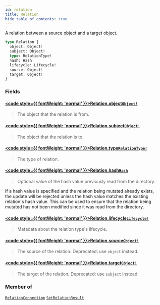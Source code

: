 ```yaml
---
id: relation
title: Relation
hide_table_of_contents: true
---
```








A relation between a source object and a target object.

```graphql
type Relation {
  object: Object!
  subject: Object!
  type: RelationType!
  hash: Hash
  lifecycle: Lifecycle!
  source: Object!
  target: Object!
}
```


### Fields

#### [<code style={{ fontWeight: 'normal' }}>Relation.<b>object</b></code>](#)<Bullet />[`Object!`](/docs/directory-api-reference/schema/objects/objects/object) <Badge class="secondary" text="non-null"/> <Badge class="secondary" text="object"/> <Badge class="secondary" text="objects"/>
> The object that the relation is from.
> 

#### [<code style={{ fontWeight: 'normal' }}>Relation.<b>subject</b></code>](#)<Bullet />[`Object!`](/docs/directory-api-reference/schema/objects/objects/object) <Badge class="secondary" text="non-null"/> <Badge class="secondary" text="object"/> <Badge class="secondary" text="objects"/>
> The object that the relation is to.
> 

#### [<code style={{ fontWeight: 'normal' }}>Relation.<b>type</b></code>](#)<Bullet />[`RelationType!`](/docs/directory-api-reference/schema/relation-types/objects/relation-type) <Badge class="secondary" text="non-null"/> <Badge class="secondary" text="object"/> <Badge class="secondary" text="relation-types"/>
> The type of relation.
> 

#### [<code style={{ fontWeight: 'normal' }}>Relation.<b>hash</b></code>](#)<Bullet />[`Hash`](/docs/directory-api-reference/schema/common/scalars/hash) <Badge class="secondary" text="scalar"/> <Badge class="secondary" text="common"/>
> Optional value of the hash value previously read from the directory.

If a hash value is specified and the relation being mutated already exists, the update will be rejected unless the hash
value matches the existing relation's hash value.
This can be used to ensure that the relation being mutated has not been modified since it was read from the directory.
> 

#### [<code style={{ fontWeight: 'normal' }}>Relation.<b>lifecycle</b></code>](#)<Bullet />[`Lifecycle!`](/docs/directory-api-reference/schema/common/objects/lifecycle) <Badge class="secondary" text="non-null"/> <Badge class="secondary" text="object"/> <Badge class="secondary" text="common"/>
> Metadata about the relation type's lifecycle.
> 

#### [<code style={{ fontWeight: 'normal' }}>Relation.<b>source</b></code>](#)<Bullet />[`Object!`](/docs/directory-api-reference/schema/objects/objects/object) <Badge class="secondary" text="non-null"/> <Badge class="secondary" text="object"/> <Badge class="secondary" text="objects"/>
> The source of the relation. Deprecated: use `object` instead.
> 

#### [<code style={{ fontWeight: 'normal' }}>Relation.<b>target</b></code>](#)<Bullet />[`Object!`](/docs/directory-api-reference/schema/objects/objects/object) <Badge class="secondary" text="non-null"/> <Badge class="secondary" text="object"/> <Badge class="secondary" text="objects"/>
> The target of the relation. Deprecated: use `subject` instead.
> 



### Member of

[`RelationConnection`](/docs/directory-api-reference/schema/relations/objects/relation-connection)  <Badge class="secondary" text="object"/><Bullet />[`SetRelationResult`](/docs/directory-api-reference/schema/relations/objects/set-relation-result)  <Badge class="secondary" text="object"/>



